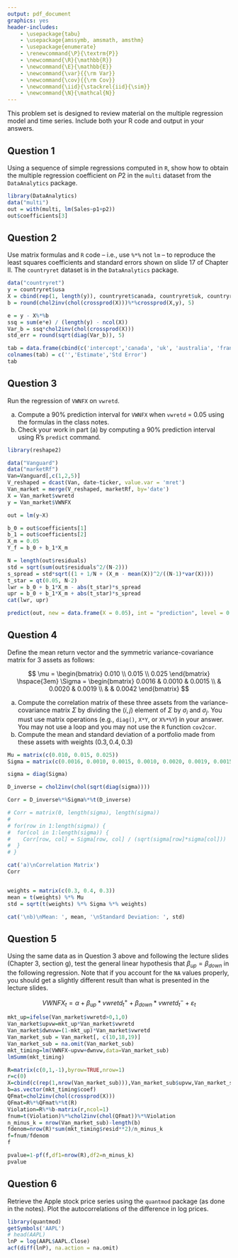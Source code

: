 ---
output: pdf_document
graphics: yes
header-includes:
    - \usepackage{tabu}
    - \usepackage{amssymb, amsmath, amsthm}
    - \usepackage{enumerate}
    - \renewcommand{\P}{\textrm{P}}
    - \newcommand{\R}{\mathbb{R}}
    - \newcommand{\E}{\mathbb{E}}
    - \newcommand{\var}{{\rm Var}}
    - \newcommand{\cov}{{\rm Cov}}
    - \newcommand{\iid}{\stackrel{iid}{\sim}}
    - \newcommand{\N}{\mathcal{N}}
---
\noindent \begin{tabu} to \textwidth {@{}X[4 l] @{}X[r]}
  \textbf{Problem Set 3} 	       & \\ 
  \textbf{MFE 402: Econometrics} & \\ 
  \textbf{Professor Rossi}		   & 
\end{tabu}

This problem set is designed to review material on the multiple regression model and time series. Include both your R code and output in your answers.


## Question 1

Using a sequence of simple regressions computed in `R`, show how to obtain the multiple regression coefficient on $P2$ in the `multi` dataset from the `DataAnalytics` package. 

```{r}
library(DataAnalytics)
data("multi")
out = with(multi, lm(Sales~p1+p2))
out$coefficients[3]
```

## Question 2

Use matrix formulas and `R` code -- i.e., use `%*%` not `lm` -- to reproduce the least squares coefficients and standard errors shown on slide 17 of Chapter II. The `countryret` dataset is in the `DataAnalytics` package.

```{r}
data("countryret")
y = countryret$usa
X = cbind(rep(1, length(y)), countryret$canada, countryret$uk, countryret$australia,  countryret$france, countryret$germany,  countryret$japan)
b = round(chol2inv(chol(crossprod(X)))%*%crossprod(X,y), 5)

e = y - X%*%b
ssq = sum(e*e) / (length(y) - ncol(X))
Var_b = ssq*chol2inv(chol(crossprod(X)))
std_err = round(sqrt(diag(Var_b)), 5)

tab = data.frame(cbind(c('intercept','canada', 'uk', 'australia', 'france', 'germany', 'japan'), b, std_err))
colnames(tab) = c('','Estimate','Std Error')
tab
```

## Question 3

Run the regression of `VWNFX` on `vwretd`.

a. Compute a 90\% prediction interval for `VWNFX` when `vwretd` = 0.05 using the formulas in the class notes.
b. Check your work in part (a) by computing a 90\% prediction interval using R's `predict` command.

```{r}
library(reshape2)

data("Vanguard")
data("marketRf")
Van=Vanguard[,c(1,2,5)]
V_reshaped = dcast(Van, date~ticker, value.var = 'mret')
Van_market = merge(V_reshaped, marketRf, by='date')
X = Van_market$vwretd
y = Van_market$VWNFX

out = lm(y~X)

b_0 = out$coefficients[1]
b_1 = out$coefficients[2]
X_m = 0.05
Y_f = b_0 + b_1*X_m

N = length(out$residuals)
std = sqrt(sum(out$residuals^2/(N-2)))
s_spread = std*sqrt((1 + 1/N + (X_m - mean(X))^2/((N-1)*var(X))))
t_star = qt(0.05, N-2)
lwr = b_0 + b_1*X_m - abs(t_star)*s_spread
upr = b_0 + b_1*X_m + abs(t_star)*s_spread
cat(lwr, upr)
```

```{r}
predict(out, new = data.frame(X = 0.05), int = "prediction", level = 0.9)
```

## Question 4

Define the mean return vector and the symmetric variance-covariance matrix for 3 assets as follows:

$$ \mu = \begin{bmatrix} 0.010 \\ 0.015 \\ 0.025 \end{bmatrix} \hspace{3em} \Sigma = \begin{bmatrix} 0.0016 & 0.0010 & 0.0015 \\  & 0.0020 & 0.0019 \\  &  & 0.0042 \end{bmatrix} $$

a. Compute the correlation matrix of these three assets from the variance-covariance matrix $\Sigma$ by dividing the $(i,j)$ element of $\Sigma$ by $\sigma_i$ and $\sigma_j$. You must use matrix operations (e.g., `diag()`, `X*Y`, or `X%*%Y`) in your answer. You may not use a loop and you may not use the `R` function `cov2cor`. 
b. Compute the mean and standard deviation of a portfolio made from these assets with weights $(0.3, 0.4, 0.3)$

```{r}
Mu = matrix(c(0.010, 0.015, 0.025))
Sigma = matrix(c(0.0016, 0.0010, 0.0015, 0.0010, 0.0020, 0.0019, 0.0015, 0.0019, 0.0042), ncol=3)

sigma = diag(Sigma)

D_inverse = chol2inv(chol(sqrt(diag(sigma))))

Corr = D_inverse%*%Sigma%*%t(D_inverse)

# Corr = matrix(0, length(sigma), length(sigma))
# 
# for(row in 1:length(sigma)) {
#  for(col in 1:length(sigma)) {
#    Corr[row, col] = Sigma[row, col] / (sqrt(sigma[row]*sigma[col]))
#  }
# }

cat('a)\nCorrelation Matrix')
Corr


weights = matrix(c(0.3, 0.4, 0.3))
mean = t(weights) %*% Mu
std = sqrt(t(weights) %*% Sigma %*% weights)

cat('\nb)\nMean: ', mean, '\nStandard Deviation: ', std)
```

## Question 5

Using the same data as in Question 3 above and following the lecture slides (Chapter 3, section g), test the general linear hypothesis that $\beta_{up} = \beta_{down}$ in the following regression. Note that if you account for the `NA` values properly, you should get a slightly different result than what is presented in the lecture slides.

$$ VWNFX_t = \alpha + \beta_{up}*vwretd_t^{+} + \beta_{down}*vwretd_t^{-} + \varepsilon_t $$

```{r}
mkt_up=ifelse(Van_market$vwretd>0,1,0)
Van_market$upvw=mkt_up*Van_market$vwretd
Van_market$dwnvw=(1-mkt_up)*Van_market$vwretd
Van_market_sub = Van_market[, c(10,18,19)]
Van_market_sub = na.omit(Van_market_sub)
mkt_timing=lm(VWNFX~upvw+dwnvw,data=Van_market_sub)
lmSumm(mkt_timing)

R=matrix(c(0,1,-1),byrow=TRUE,nrow=1)
r=c(0)
X=cbind(c(rep(1,nrow(Van_market_sub))),Van_market_sub$upvw,Van_market_sub$dwnvw)
b=as.vector(mkt_timing$coef)
QFmat=chol2inv(chol(crossprod(X)))
QFmat=R%*%QFmat%*%t(R)
Violation=R%*%b-matrix(r,ncol=1)
fnum=t(Violation)%*%chol2inv(chol(QFmat))%*%Violation
n_minus_k = nrow(Van_market_sub)-length(b)
fdenom=nrow(R)*sum(mkt_timing$resid**2)/n_minus_k
f=fnum/fdenom
f

pvalue=1-pf(f,df1=nrow(R),df2=n_minus_k)
pvalue
```

## Question 6

Retrieve the Apple stock price series using the `quantmod` package (as done in the notes). Plot the autocorrelations of the difference in log prices.

```{r}
library(quantmod)
getSymbols('AAPL')
# head(AAPL)
lnP = log(AAPL$AAPL.Close)
acf(diff(lnP), na.action = na.omit)
```
